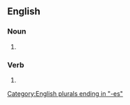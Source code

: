 ==English==

===Noun===
{{head|en|noun form}}

# {{plural of|bleach|lang=en}}

===Verb===
{{head|en|verb form}}

# {{en-third-person singular of|bleach}}

[[Category:English plurals ending in "-es"]]